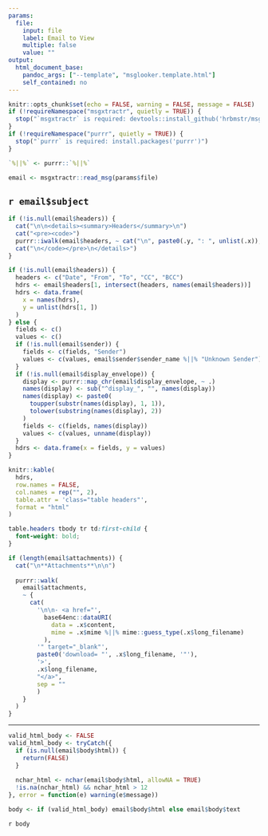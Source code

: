 ```yaml
---
params:
  file:
    input: file
    label: Email to View
    multiple: false
    value: ""
output: 
  html_document_base:
    pandoc_args: ["--template", "msglooker.template.html"]
    self_contained: no
---
```


```r
knitr::opts_chunk$set(echo = FALSE, warning = FALSE, message = FALSE)
if (!requireNamespace("msgxtractr", quietly = TRUE)) {
  stop("`msgxtractr` is required: devtools::install_github('hrbmstr/msgxtractr')")
}
if (!requireNamespace("purrr", quietly = TRUE)) {
  stop("`purrr` is required: install.packages('purrr')")
}

`%||%` <- purrr::`%||%`

email <- msgxtractr::read_msg(params$file)
```

## `r email$subject`

```r
if (!is.null(email$headers)) {
  cat("\n\n<details><summary>Headers</summary>\n")
  cat("<pre><code>")
  purrr::iwalk(email$headers, ~ cat("\n", paste0(.y, ": ", unlist(.x)), sep = ""))
  cat("\n</code></pre>\n</details>")
}
```


```r
if (!is.null(email$headers)) {
  headers <- c("Date", "From", "To", "CC", "BCC")
  hdrs <- email$headers[1, intersect(headers, names(email$headers))]
  hdrs <- data.frame(
    x = names(hdrs),
    y = unlist(hdrs[1, ])
  )
} else {
  fields <- c()
  values <- c()
  if (!is.null(email$sender)) {
    fields <- c(fields, "Sender")
    values <- c(values, email$sender$sender_name %||% "Unknown Sender")
  }
  if (!is.null(email$display_envelope)) {
    display <- purrr::map_chr(email$display_envelope, ~ .)
    names(display) <- sub("^display_", "", names(display))
    names(display) <- paste0(
      toupper(substr(names(display), 1, 1)),
      tolower(substring(names(display), 2))
    )
    fields <- c(fields, names(display))
    values <- c(values, unname(display))
  }
  hdrs <- data.frame(x = fields, y = values)
}

knitr::kable(
  hdrs,
  row.names = FALSE,
  col.names = rep("", 2),
  table.attr = 'class="table headers"',
  format = "html"
)
```

```css
table.headers tbody tr td:first-child {
  font-weight: bold;
}
```


```r

if (length(email$attachments)) {
  cat("\n**Attachments**\n\n")
  
  purrr::walk(
    email$attachments,
    ~ {
      cat(
        '\n\n- <a href="', 
          base64enc::dataURI(
            data = .x$content, 
            mime = .x$mime %||% mime::guess_type(.x$long_filename)
          ),
        '" target="_blank"', 
        paste0('download= "', .x$long_filename, '"'),
        '>',
        .x$long_filename, 
        "</a>",
        sep = ""
        )
    }
  )
}
```

---

```r
valid_html_body <- FALSE
valid_html_body <- tryCatch({
  if (is.null(email$body$html)) {
    return(FALSE)
  }
  
  nchar_html <- nchar(email$body$html, allowNA = TRUE)
  !is.na(nchar_html) && nchar_html > 12
}, error = function(e) warning(e$message))

body <- if (valid_html_body) email$body$html else email$body$text
```

`r body`
